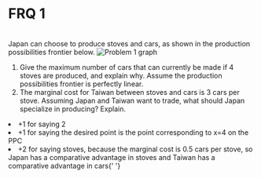 # FRQ 1

<br />
Japan can choose to produce stoves and cars, as shown in the production possibilities
frontier below.

<img src="/img/graphs/gen41.png" alt="Problem 1 graph" />

<ol className="alpha-list-mdx">
  <li>
    Give the maximum number of cars that can currently be made if 4 stoves are
    produced, and explain why. Assume the production possibilities frontier is
    perfectly linear.
  </li>
  <li>
    The marginal cost for Taiwan between stoves and cars is 3 cars per stove.
    Assuming Japan and Taiwan want to trade, what should Japan specialize in
    producing? Explain.
  </li>
</ol>

<FRQ num={1} totalPoints={4}>
  <FRQCheck points={2}>
    <li>+1 for saying 2</li>
    <li>
      +1 for saying the desired point is the point corresponding to x=4 on the
      PPC
    </li>
  </FRQCheck>
  <FRQCheck points={2}>
    <li>
      +2 for saying stoves, because the marginal cost is 0.5 cars per stove, so
      Japan has a comparative advantage in stoves and Taiwan has a comparative
      advantage in cars{' '}
    </li>
  </FRQCheck>
</FRQ>